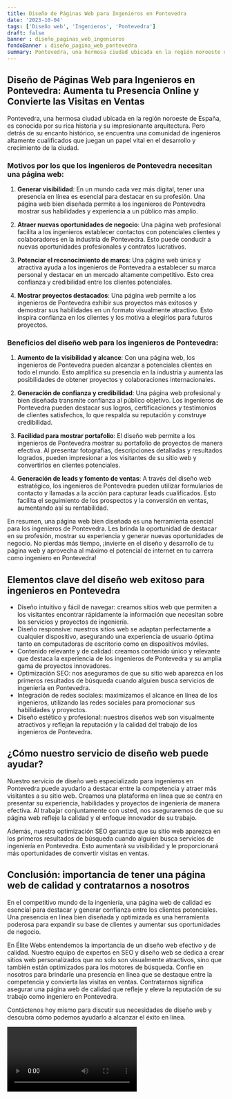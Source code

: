 ```yaml
---
title: Diseño de Páginas Web para Ingenieros en Pontevedra
date: '2023-10-04'
tags: ['Diseño web', 'Ingenieros', 'Pontevedra']
draft: false
banner : diseño_paginas_web_ingenieros
fondoBanner : diseño_pagina_web_pontevedra
summary: Pontevedra, una hermosa ciudad ubicada en la región noroeste de España, es conocida por su rica historia y su impresionante arquitectura. Pero detrás de su encanto histórico, se encuentra una comunidad de ingenieros altamente cualificados que juegan un papel vital en el desarrollo y crecimiento de la ciudad.
---
```


## Diseño de Páginas Web para Ingenieros en Pontevedra: Aumenta tu Presencia Online y Convierte las Visitas en Ventas

Pontevedra, una hermosa ciudad ubicada en la región noroeste de España, es conocida por su rica historia y su impresionante arquitectura. Pero detrás de su encanto histórico, se encuentra una comunidad de ingenieros altamente cualificados que juegan un papel vital en el desarrollo y crecimiento de la ciudad.

### Motivos por los que los ingenieros de Pontevedra necesitan una página web:

1. **Generar visibilidad**: En un mundo cada vez más digital, tener una presencia en línea es esencial para destacar en su profesión. Una página web bien diseñada permite a los ingenieros de Pontevedra mostrar sus habilidades y experiencia a un público más amplio.

2. **Atraer nuevas oportunidades de negocio**: Una página web profesional facilita a los ingenieros establecer contactos con potenciales clientes y colaboradores en la industria de Pontevedra. Esto puede conducir a nuevas oportunidades profesionales y contratos lucrativos.

3. **Potenciar el reconocimiento de marca**: Una página web única y atractiva ayuda a los ingenieros de Pontevedra a establecer su marca personal y destacar en un mercado altamente competitivo. Esto crea confianza y credibilidad entre los clientes potenciales.

4. **Mostrar proyectos destacados**: Una página web permite a los ingenieros de Pontevedra exhibir sus proyectos más exitosos y demostrar sus habilidades en un formato visualmente atractivo. Esto inspira confianza en los clientes y los motiva a elegirlos para futuros proyectos.

### Beneficios del diseño web para los ingenieros de Pontevedra:

1. **Aumento de la visibilidad y alcance**: Con una página web, los ingenieros de Pontevedra pueden alcanzar a potenciales clientes en todo el mundo. Esto amplifica su presencia en la industria y aumenta las posibilidades de obtener proyectos y colaboraciones internacionales.

2. **Generación de confianza y credibilidad**: Una página web profesional y bien diseñada transmite confianza al público objetivo. Los ingenieros de Pontevedra pueden destacar sus logros, certificaciones y testimonios de clientes satisfechos, lo que respalda su reputación y construye credibilidad.

3. **Facilidad para mostrar portafolio**: El diseño web permite a los ingenieros de Pontevedra mostrar su portafolio de proyectos de manera efectiva. Al presentar fotografías, descripciones detalladas y resultados logrados, pueden impresionar a los visitantes de su sitio web y convertirlos en clientes potenciales.

4. **Generación de leads y fomento de ventas**: A través del diseño web estratégico, los ingenieros de Pontevedra pueden utilizar formularios de contacto y llamadas a la acción para capturar leads cualificados. Esto facilita el seguimiento de los prospectos y la conversión en ventas, aumentando así su rentabilidad.

En resumen, una página web bien diseñada es una herramienta esencial para los ingenieros de Pontevedra. Les brinda la oportunidad de destacar en su profesión, mostrar su experiencia y generar nuevas oportunidades de negocio. No pierdas más tiempo, ¡invierte en el diseño y desarrollo de tu página web y aprovecha al máximo el potencial de internet en tu carrera como ingeniero en Pontevedra!

<GifSeo />

<Cta />

## Elementos clave del diseño web exitoso para ingenieros en Pontevedra

- Diseño intuitivo y fácil de navegar: creamos sitios web que permiten a los visitantes encontrar rápidamente la información que necesitan sobre los servicios y proyectos de ingeniería.
- Diseño responsive: nuestros sitios web se adaptan perfectamente a cualquier dispositivo, asegurando una experiencia de usuario óptima tanto en computadoras de escritorio como en dispositivos móviles.
- Contenido relevante y de calidad: creamos contenido único y relevante que destaca la experiencia de los ingenieros de Pontevedra y su amplia gama de proyectos innovadores.
- Optimización SEO: nos aseguramos de que su sitio web aparezca en los primeros resultados de búsqueda cuando alguien busca servicios de ingeniería en Pontevedra.
- Integración de redes sociales: maximizamos el alcance en línea de los ingenieros, utilizando las redes sociales para promocionar sus habilidades y proyectos.
- Diseño estético y profesional: nuestros diseños web son visualmente atractivos y reflejan la reputación y la calidad del trabajo de los ingenieros de Pontevedra.

## ¿Cómo nuestro servicio de diseño web puede ayudar?

Nuestro servicio de diseño web especializado para ingenieros en Pontevedra puede ayudarlo a destacar entre la competencia y atraer más visitantes a su sitio web. Creamos una plataforma en línea que se centra en presentar su experiencia, habilidades y proyectos de ingeniería de manera efectiva. Al trabajar conjuntamente con usted, nos aseguraremos de que su página web refleje la calidad y el enfoque innovador de su trabajo.

Además, nuestra optimización SEO garantiza que su sitio web aparezca en los primeros resultados de búsqueda cuando alguien busca servicios de ingeniería en Pontevedra. Esto aumentará su visibilidad y le proporcionará más oportunidades de convertir visitas en ventas.

## Conclusión: importancia de tener una página web de calidad y contratarnos a nosotros

En el competitivo mundo de la ingeniería, una página web de calidad es esencial para destacar y generar confianza entre los clientes potenciales. Una presencia en línea bien diseñada y optimizada es una herramienta poderosa para expandir su base de clientes y aumentar sus oportunidades de negocio.

En Élite Webs entendemos la importancia de un diseño web efectivo y de calidad. Nuestro equipo de expertos en SEO y diseño web se dedica a crear sitios web personalizados que no solo son visualmente atractivos, sino que también están optimizados para los motores de búsqueda. Confíe en nosotros para brindarle una presencia en línea que se destaque entre la competencia y convierta las visitas en ventas. Contratarnos significa asegurar una página web de calidad que refleje y eleve la reputación de su trabajo como ingeniero en Pontevedra.

Contáctenos hoy mismo para discutir sus necesidades de diseño web y descubra cómo podemos ayudarlo a alcanzar el éxito en línea.

<Video />

<CtaBot job='Ingenieros' city='Pontevedra'/>

<Gmaps query='Pontevedra+españa+maps' />
